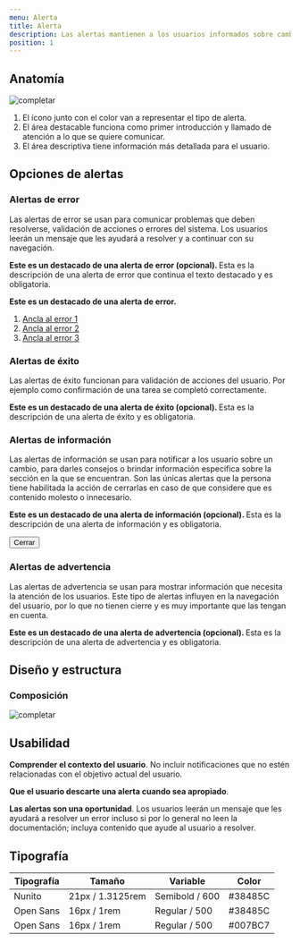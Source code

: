 ```yaml
---
menu: Alerta
title: Alerta
description: Las alertas mantienen a los usuarios informados sobre cambios importantes, a veces urgentes, y condiciones persistentes.
position: 1
---
```


## Anatomía

![completar](/componentes/alerta/anatomía-1.svg)

1. El ícono junto con el color van a representar el tipo de alerta. 
2. El área destacable funciona como primer introducción y llamado de atención a lo que se quiere comunicar. 
3. El área descriptiva tiene información más detallada para el usuario.

## Opciones de alertas

### Alertas de error

Las alertas de error se usan para comunicar problemas que deben resolverse, validación de acciones o errores del sistema. Los usuarios leerán un mensaje que les ayudará a resolver y a continuar con su navegación.

<div className="alert-wrapper">
  <div className="alert alert-danger" role="alert">
    <p>
      <strong>Este es un destacado de una alerta de error (opcional). </strong>
      Esta es la descripción de una alerta de error que continua el texto destacado y es obligatoria.
    </p>
  </div>
</div>

<div className="alert-wrapper">
  <div className="alert alert-danger alert-dismissible fade show" role="alert">
    <p>
      <strong>Este es un destacado de una alerta de error. </strong>
    </p>
    <ol>
      <li>
        <a href="#">Ancla al error 1</a>
      </li>
      <li>
        <a href="#">Ancla al error 2</a>
      </li>
      <li>
        <a href="#">Ancla al error 3</a>
      </li>
    </ol>
  </div>
</div>


### Alertas de éxito

Las alertas de éxito funcionan para validación de acciones del usuario. Por ejemplo como confirmación de una tarea se completó correctamente.

<div className="alert alert-success" role="alert">
    <p>
      <strong>Este es un destacado de una alerta de éxito (opcional). </strong>
      Esta es la descripción de una alerta de éxito y es obligatoria.
    </p>
</div>


### Alertas de información

Las alertas de información se usan para notificar a los usuario sobre un cambio, para darles consejos o brindar información especifica sobre la sección en la que se encuentran. Son las únicas alertas que la persona tiene habilitada la acción de cerrarlas en caso de que considere que es contenido molesto o innecesario.

<div className="alert-wrapper">
  <div className="alert alert-info alert-dismissible fade show" role="alert">
    <p>
      <strong>Este es un destacado de una alerta de información (opcional). </strong>
      Esta es la descripción de una alerta de información y es obligatoria.
    </p>
    <button type="button" data-dismiss="alert" className="btn btn-sm btn-info close-btn">
      Cerrar
    </button>
  </div>
</div>


### Alertas de advertencia

Las alertas de advertencia se usan para mostrar información que necesita la atención de los usuarios. Este tipo de alertas influyen en la navegación del usuario, por lo que no tienen cierre y es muy importante que las tengan en cuenta.

<div className="alert alert-primary" role="alert">
  <p>
    <strong>Este es un destacado de una alerta de advertencia (opcional). </strong>
    Esta es la descripción de una alerta de advertencia y es obligatoria.
  </p>
</div>


## Diseño y estructura
### Composición

![completar](/componentes/alerta/composición-1.svg)


## Usabilidad
**Comprender el contexto del usuario**. No incluir notificaciones que no estén relacionadas con el objetivo actual del usuario.

**Que el usuario descarte una alerta cuando sea apropiado**.

**Las alertas son una oportunidad**. Los usuarios leerán un mensaje que les ayudará a resolver un error incluso si por lo general no leen la documentación; incluya contenido que ayude al usuario a resolver.

## Tipografía

| Tipografía | Tamaño           | Variable       | Color   |
| ---------- | ---------------- | -------------- | ------- |
| Nunito     | 21px / 1.3125rem | Semibold / 600 | #38485C |
| Open Sans  | 16px / 1rem      | Regular / 500  | #38485C |
| Open Sans  | 16px / 1rem      | Regular / 500  | #007BC7 |
